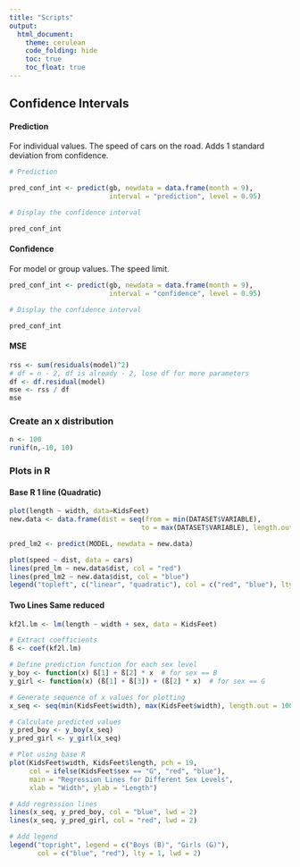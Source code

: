 ```yaml
---
title: "Scripts"
output: 
  html_document:
    theme: cerulean
    code_folding: hide
    toc: true
    toc_float: true
---
```


## Confidence Intervals

#### Prediction
For individual values. The speed of cars on the road.
Adds 1 standard deviation from confidence.
```r
# Prediction

pred_conf_int <- predict(gb, newdata = data.frame(month = 9),
                         interval = "prediction", level = 0.95)

# Display the confidence interval

pred_conf_int
```

#### Confidence

For model or group values. The speed limit.
```r
pred_conf_int <- predict(gb, newdata = data.frame(month = 9),
                         interval = "confidence", level = 0.95)

# Display the confidence interval

pred_conf_int
```

#### MSE

```r
rss <- sum(residuals(model)^2)
# df = n - 2, df is already - 2, lose df for more parameters
df <- df.residual(model)
mse <- rss / df
mse
```

### Create an x distribution

```r
n <- 100
runif(n,-10, 10)
```

### Plots in R

#### Base R 1 line (Quadratic)

```r
plot(length ~ width, data=KidsFeet)
new.data <- data.frame(dist = seq(from = min(DATASET$VARIABLE),
                                 to = max(DATASET$VARIABLE), length.out = 200))

pred_lm2 <- predict(MODEL, newdata = new.data)

plot(speed ~ dist, data = cars)
lines(pred_lm ~ new.data$dist, col = "red")
lines(pred_lm2 ~ new.data$dist, col = "blue")
legend("topleft", c("linear", "quadratic"), col = c("red", "blue"), lty = 1)

```

#### Two Lines Same reduced

```r
kf2l.lm <- lm(length ~ width + sex, data = KidsFeet)

# Extract coefficients
ß <- coef(kf2l.lm)

# Define prediction function for each sex level
y_boy <- function(x) ß[1] + ß[2] * x  # for sex == B
y_girl <- function(x) (ß[1] + ß[3]) + (ß[2] * x)  # for sex == G

# Generate sequence of x values for plotting
x_seq <- seq(min(KidsFeet$width), max(KidsFeet$width), length.out = 100)

# Calculate predicted values
y_pred_boy <- y_boy(x_seq)
y_pred_girl <- y_girl(x_seq)

# Plot using base R
plot(KidsFeet$width, KidsFeet$length, pch = 19, 
     col = ifelse(KidsFeet$sex == "G", "red", "blue"),
     main = "Regression Lines for Different Sex Levels",
     xlab = "Width", ylab = "Length")

# Add regression lines
lines(x_seq, y_pred_boy, col = "blue", lwd = 2)
lines(x_seq, y_pred_girl, col = "red", lwd = 2)

# Add legend
legend("topright", legend = c("Boys (B)", "Girls (G)"),
       col = c("blue", "red"), lty = 1, lwd = 2)

```


